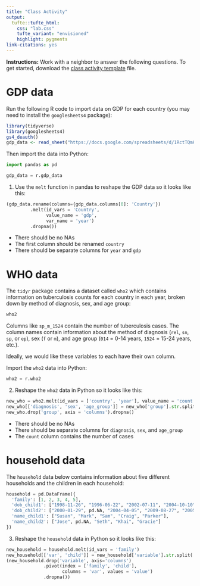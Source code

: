 ```yaml
---
title: "Class Activity"
output: 
  tufte::tufte_html:
    css: "lab.css"
    tufte_variant: "envisioned"
    highlight: pygments
link-citations: yes
---
```


**Instructions:** Work with a neighbor to answer the following questions. To get started, download the [class activity template](https://sta279-f23.github.io/class_activities/ca_lecture_16_template.qmd) file.


# GDP data

Run the following R code to import data on GDP for each country (you may need to install the `googlesheets4` package):

```r
library(tidyverse)
library(googlesheets4)
gs4_deauth()
gdp_data <- read_sheet("https://docs.google.com/spreadsheets/d/1RctTQmKB0hzbm1E8rGcufYdMshRdhmYdeL29nXqmvsc/pub?gid=0")
```

Then import the data into Python:

```python
import pandas as pd

gdp_data = r.gdp_data
```

1. Use the `melt` function in pandas to reshape the GDP data so it looks like this:

```python
(gdp_data.rename(columns={gdp_data.columns[0]: 'Country'})
         .melt(id_vars = 'Country',
               value_name = 'gdp',
               var_name = 'year')
         .dropna())
```

* There should be no NAs
* The first column should be renamed `country`
* There should be separate columns for `year` and `gdp`

# WHO data

The `tidyr` package contains a dataset called `who2` which contains information on tuberculosis counts for each country in each year, broken down by method of diagnosis, sex, and age group:

```r
who2
```

Columns like `sp_m_1524` contain the number of tuberculosis cases. The column names contain information about the method of diagnosis (`rel`, `sn`, `sp`, or `ep`), sex (`f` or `m`), and age group (`014` = 0-14 years, `1524` = 15-24 years, etc.).

Ideally, we would like these variables to each have their own column. 

Import the `who2` data into Python:

```python
who2 = r.who2
```

2. Reshape the `who2` data in Python so it looks like this:

```python
new_who = who2.melt(id_vars = ['country', 'year'], value_name = 'count', var_name = 'group')
new_who[['diagnosis', 'sex', 'age_group']] = new_who['group'].str.split('_', expand=True)
new_who.drop('group', axis = 'columns').dropna()
```

* There should be no NAs
* There should be separate columns for `diagnosis`, `sex`, and `age_group`
* The `count` column contains the number of cases

# household data

The `household` data below contains information about five different households and the children in each household:

```python
household = pd.DataFrame({
  'family': [1, 2, 3, 4, 5],
  'dob_child1': ["1998-11-26", "1996-06-22", "2002-07-11", "2004-10-10", "2000-12-05"],
  'dob_child2': ["2000-01-29", pd.NA, "2004-04-05", "2009-08-27", "2005-02-28"],
  'name_child1': ["Susan", "Mark", "Sam", "Craig", "Parker"],
  'name_child2': ["Jose", pd.NA, "Seth", "Khai", "Gracie"]
})
```

3. Reshape the `household` data in Python so it looks like this:

```python
new_household = household.melt(id_vars = 'family')
new_household[['var', 'child']] = new_household['variable'].str.split('_', expand=True)
(new_household.drop('variable', axis='columns')
              .pivot(index = ['family', 'child'], 
                     columns = 'var', values = 'value')
              .dropna())
```





